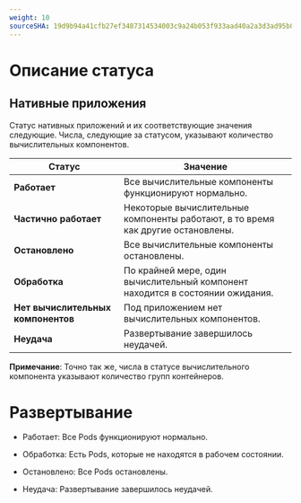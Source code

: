 ```yaml
---
weight: 10
sourceSHA: 19d9b94a41cfb27ef3487314534003c9a24b053f933aad40a2a3d3ad95b0f100
---
```


# Описание статуса

## Нативные приложения

Статус нативных приложений и их соответствующие значения следующие. Числа, следующие за статусом, указывают количество вычислительных компонентов.

| Статус                      | Значение                                                            |
| --------------------------- | ------------------------------------------------------------------- |
| **Работает**                | Все вычислительные компоненты функционируют нормально.             |
| **Частично работает**       | Некоторые вычислительные компоненты работают, в то время как другие остановлены. |
| **Остановлено**             | Все вычислительные компоненты остановлены.                         |
| **Обработка**               | По крайней мере, один вычислительный компонент находится в состоянии ожидания. |
| **Нет вычислительных компонентов** | Под приложением нет вычислительных компонентов.                 |
| **Неудача**                 | Развертывание завершилось неудачей.                                |

**Примечание**: Точно так же, числа в статусе вычислительного компонента указывают количество групп контейнеров.

# Развертывание

- Работает: Все Pods функционируют нормально.

- Обработка: Есть Pods, которые не находятся в рабочем состоянии.

- Остановлено: Все Pods остановлены.

- Неудача: Развертывание завершилось неудачей.
